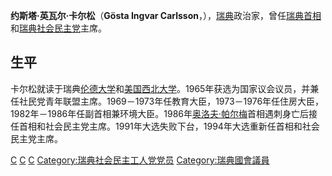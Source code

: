 {{Infobox Prime Minister 
|name = 英瓦尔·卡尔松
|original_name = Ingvar Carlsson
|order = 第29任[[瑞典首相|瑞典首相]]
|image = Ingvar Carlsson på Idrottsgalan 2013.jpg
|caption = 
|term_start = 1986年3月13日
|term_end = 1991年10月4日<br/><small>({{Age in years and days|1986|3|13|1991|10|4|age=no}})</small>
|predecessor = [[奥洛夫·帕尔梅|奥洛夫·帕尔梅]]
|successor = [[卡尔·比尔特|卡尔·比尔特]]
|deputy = [[斯万特·伦德奎斯特|斯万特·伦德奎斯特]](Svante Lundkvist)<br/> <small>(1986)</small><br/>[[谢尔-奥洛夫·费尔特|谢尔-奥洛夫·费尔特]](Kjell-Olof Feldt) <br/><small>(1986–1990)</small><br/>[[莱娜·耶尔姆-瓦伦|莱娜·耶尔姆-瓦伦]](Lena Hjelm-Wallén)<br/> <small>(1990)</small><br/>[[奥德·恩格斯特龙|奥德·恩格斯特龙]](Odd Engström)<br/><small>(1990–1991)</small>
|monarch = [[卡尔十六世·古斯塔夫|卡尔十六世·古斯塔夫]]
|term_start2 = 1994年10月7日
|term_end2 = 1996年3月22日
|predecessor2 = [[卡尔·比尔特|卡尔·比尔特]]
|successor2 = [[约兰·佩尔松|约兰·佩尔松]]
|deputy2 = [[莫娜·萨林|莫娜·萨林]](Mona Sahlin) <br/><small>(1994–1995)</small><br/>[[莱娜·耶尔姆-瓦伦|莱娜·耶尔姆-瓦伦]] <small>(1995–1996)</small>
|monarch2 = [[卡尔十六世·古斯塔夫|卡尔十六世·古斯塔夫]] 
|order3       =反对党领袖
|term_start3  = 1991年10月4日
|term_end3    = 1994年10月7日<br/><small>({{Age in years and days|1991|10|4|1994|10|7|age=no}})</small>
|primeminister3     =[[卡尔·比尔特|卡尔·比尔特]]
|predecessor3 = [[卡尔·比尔特|卡尔·比尔特]]
|successor3   = [[卡尔·比尔特|卡尔·比尔特]]
|birth_date = {{birth date and age|1934|11|9|df=y}}
|birth_place = [[西约塔兰省|西约塔兰省]][[艾尔夫斯堡省|艾尔夫斯堡省]][[布罗斯|布罗斯]](Borås)
|party = [[瑞典社会民主党|瑞典社会民主党]]
|spouse = [[英格丽德·卡尔松|英格丽德·卡尔松]](Ingrid Carlsson)
|residence = [[南曼兰省|南曼兰省]][[蒂勒瑟市|蒂勒瑟市]](Tyresö)
|alma_mater = [[隆德大学|隆德大学]],<br/>[[西北大学_(伊利诺伊州)|西北大学]]
|profession = [[商业经济学|商业经济学家]]
|religion = 瑞典教会
|signature = Ingvar Carlsson Signature.svg
}}
'''约斯塔·英瓦尔·卡尔松'''（'''Gösta Ingvar Carlsson'''，{{bd|1934年|11月9日|||Carlsson, Ingvar}}），[[瑞典|瑞典]]政治家，曾任[[瑞典首相|瑞典首相]]和[[瑞典社会民主党|瑞典社会民主党]]主席。

== 生平 ==
卡尔松就读于瑞典[[伦德大学|伦德大学]]和[[美国|美国]][[西北大学_(伊利诺伊州)|西北大学]]。1965年获选为国家议会议员，并兼任社民党青年联盟主席。1969－1973年任教育大臣，1973－1976年任住房大臣，1982年－1986年任副首相兼环境大臣。1986年[[奥洛夫·帕尔梅|奥洛夫·帕尔梅]]首相遇刺身亡后接任首相和社会民主党主席。1991年大选失败下台，1994年大选重新任首相和社会民主党主席。

{{s-start}}
{{s-off}}
{{succession box |title=教育大臣 |years=1969–1973 |before=[[奥洛夫·帕尔梅|奥洛夫·帕尔梅]] |after=[[贝蒂尔·萨克里松|贝蒂尔·萨克里松]]<br/>(Bertil Zachrisson)}}
{{succession box |title=住房大臣 |years=1974–1976 |before=无 |after=[[埃尔维·奥尔松|埃尔维·奥尔松]]<br/>(Elvy Olsson)}}
{{succession box |title=瑞典副首相 |years=1982–1986 |before=[[奥拉·乌尔斯滕|奥拉·乌尔斯滕]](Ola Ullsten) |after=[[斯万特·伦德奎斯特|斯万特·伦德奎斯特]]<br/>(Svante Lundkvist)}}
{{succession box |title=环境大臣 |years=1985 1986 |before=无 |after=[[比吉塔·达尔|比吉塔·达尔]]<br/>(Birgitta Dahl)}}
{{succession box |title=[[瑞典首相|瑞典首相]] |years=1986–1991 |before=[[奥洛夫·帕尔梅|奥洛夫·帕尔梅]] |after=[[卡尔·比尔特|卡尔·比尔特]]}}
{{succession box |title=[[瑞典首相|瑞典首相]] |years=1994–1996 |before=[[卡尔·比尔特|卡尔·比尔特]] |after=[[约兰·佩尔松|约兰·佩尔松]]}}
{{s-ppo}}
{{succession box |title=[[瑞典社会民主党|瑞典社会民主党主席]] |years=1986–1996 |before=[[奥洛夫·帕尔梅|奥洛夫·帕尔梅]] |after=[[约兰·佩尔松|约兰·佩尔松]]}}
{{end}}

{{Authority control}}
{{DEFAULTSORT:Carlsson, Ingvar}}
[[Category:瑞典首相|C]]
[[Category:隆德大學校友|C]]
[[Category:美國西北大學校友|C]]
[[Category:瑞典社会民主工人党党员|Category:瑞典社会民主工人党党员]]
[[Category:瑞典國會議員|Category:瑞典國會議員]]